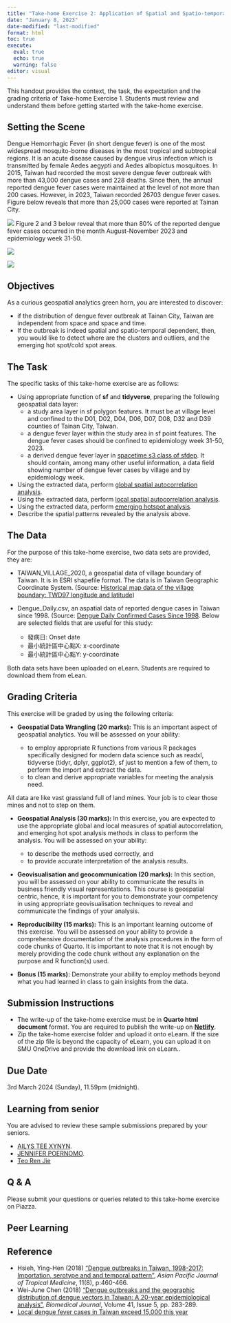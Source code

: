 ```yaml
---
title: "Take-home Exercise 2: Application of Spatial and Spatio-temporal Analysis Methods to Discover the Distribution of Dengue Fever in Tainan City, Taiwan"
date: "January 8, 2023"
date-modified: "last-modified"
format: html
toc: true
execute: 
  eval: true
  echo: true
  warning: false
editor: visual
---
```


::: callout-important
This handout provides the context, the task, the expectation and the grading criteria of Take-home Exercise 1. Students must review and understand them before getting started with the take-home exercise.
:::

## Setting the Scene

Dengue Hemorrhagic Fever (in short dengue fever) is one of the most widespread mosquito-borne
diseases in the most tropical and subtropical regions.  It is an acute disease caused by dengue virus infection which is transmitted by female Aedes aegypti and Aedes albopictus mosquitoes.  In 2015, Taiwan had recorded the most severe dengue fever outbreak with more than 43,000 dengue cases and 228 deaths.  Since then, the annual reported dengue fever cases were maintained at the level of not more than 200 cases.  However, in 2023, Taiwan recorded 26703 dengue fever cases.  Figure below reveals that more than 25,000 cases were reported at Tainan City.  

![](img/df1.jpg)
Figure 2 and 3 below reveal that more than 80% of the reported dengue fever cases occurred in the month August-November 2023 and epidemiology week 31-50.  

![](img/df2.jpg)

![](img/df3.jpg)

## Objectives

As a curious geospatial analytics green horn, you are interested to discover:

-   if the distribution of dengue fever outbreak at Tainan City, Taiwan are independent from space and space and time.  
-   If the outbreak is indeed spatial and spatio-temporal dependent, then, you would like to detect where are the clusters and outliers, and the emerging hot spot/cold spot areas. 

## The Task

The specific tasks of this take-home exercise are as follows:

-   Using appropriate function of **sf** and **tidyverse**, preparing the following geospatial data layer:
    -   a study area layer in sf polygon features.  It must be at village level and confined to the D01, D02, D04, D06, D07, D08, D32 and D39 counties of Tainan City, Taiwan.   
    -   a dengue fever layer within the study area in sf point features.  The dengue fever cases should be confined to epidemiology week 31-50, 2023.
    -   a derived dengue fever layer in [spacetime s3 class of sfdep](https://sfdep.josiahparry.com/articles/spacetime-s3).  It should contain, among many other useful information, a data field showing number of dengue fever cases by village and by epidemiology week.
-   Using the extracted data, perform [global spatial autocorrelation analysis](https://r4gdsa.netlify.app/chap09.html).
-   Using the extracted data, perform [local spatial autocorrelation analysis](https://r4gdsa.netlify.app/chap10.html).
-   Using the extracted data, perform [emerging hotspot analysis]().
-   Describe the spatial patterns revealed by the analysis above.

## The Data

For the purpose of this take-home exercise, two data sets are provided, they are:

-   TAIWAN_VILLAGE_2020, a geospatial data of village boundary of Taiwan.  It is in ESRI shapefile format.  The data is in Taiwan Geographic Coordinate System.  (Source: [Historical map data of the village boundary: TWD97 longitude and latitude](https://data.gov.tw/en/datasets/130549))
-   Dengue_Daily.csv, an aspatial data of reported dengue cases in Taiwan since 1998. (Source: [Dengue Daily Confirmed Cases Since 1998 ](https://data.cdc.gov.tw/en/dataset/dengue-daily-determined-cases-1998).  Below are selected fields that are useful for this study:  

    -   發病日: Onset date
    -   最小統計區中心點X: x-coordinate
    -   最小統計區中心點Y: y-coordinate

Both data sets have been uploaded on eLearn.  Students are required to download them from eLean.

## Grading Criteria

This exercise will be graded by using the following criteria:

-   **Geospatial Data Wrangling (20 marks):** This is an important aspect of geospatial analytics. You will be assessed on your ability:

    -   to employ appropriate R functions from various R packages specifically designed for modern data science such as readxl, tidyverse (tidyr, dplyr, ggplot2), sf just to mention a few of them, to perform the import and extract the data. 
    -   to clean and derive appropriate variables for meeting the analysis need. 

::: callout-warning
All data are like vast grassland full of land mines. Your job is to clear those mines and not to step on them.
:::

-   **Geospatial Analysis (30 marks):** In this exercise, you are expected to use the appropriate global and local measures of spatial autocorrelation, and emerging hot spot analysis methods in class to perform the analysis. You will be assessed on your ability:

    -   to describe the methods used correctly, and 
    -   to provide accurate interpretation of the analysis results.

-   **Geovisualisation and geocommunication (20 marks):** In this section, you will be assessed on your ability to communicate the results in business friendly visual representations. This course is geospatial centric, hence, it is important for you to demonstrate your competency in using appropriate geovisualisation techniques to reveal and communicate the findings of your analysis.

-   **Reproducibility (15 marks):** This is an important learning outcome of this exercise. You will be assessed on your ability to provide a comprehensive documentation of the analysis procedures in the form of code chunks of Quarto. It is important to note that it is not enough by merely providing the code chunk without any explanation on the purpose and R function(s) used.

-   **Bonus (15 marks):** Demonstrate your ability to employ methods beyond what you had learned in class to gain insights from the data.

## Submission Instructions

-   The write-up of the take-home exercise must be in **Quarto html document** format. You are required to publish the write-up on [**Netlify**](https://www.netlify.com/).
-   Zip the take-home exercise folder and upload it onto eLearn. If the size of the zip file is beyond the capacity of eLearn, you can upload it on SMU OneDrive and provide the download link on eLearn..

## Due Date

3rd March 2024 (Sunday), 11.59pm (midnight).

## Learning from senior

You are advised to review these sample submissions prepared by your seniors.

-   [AILYS TEE XYNYN](https://is415-ailystee.netlify.app/take-home_ex/take-home_ex02/take-home_ex02).
-   [JENNIFER POERNOMO](https://jenpoer-is415-gaa-exercises.netlify.app/take-home-exercises/exe-02/the2).
-   [Teo Ren Jie](https://renjieteo-is415.netlify.app/exercises/thex02.html)

## Q & A

Please submit your questions or queries related to this take-home exercise on Piazza.

## Peer Learning

## Reference

-   Hsieh, Ying-Hen (2018) ["Dengue outbreaks in Taiwan, 1998-2017: Importation, serotype and  and temporal pattern"](https://journals.lww.com/aptm/fulltext/2018/11080/dengue_outbreaks_in_taiwan,_1998_2017_.2.aspx), *Asian Pacific Journal of Tropical Medicine*, 11(8), p:460-466.
-   Wei-June Chen (2018) ["Dengue outbreaks and the geographic distribution of dengue vectors in Taiwan: A 20-year epidemiological analysis"](https://www.sciencedirect.com/science/article/pii/S2319417018302117?via%3Dihub), *Biomedical Journal*, Volume 41, Issue 5, pp. 283-289.
-   [Local dengue fever cases in Taiwan exceed 15,000 this year](https://focustaiwan.tw/society/202310110030)



